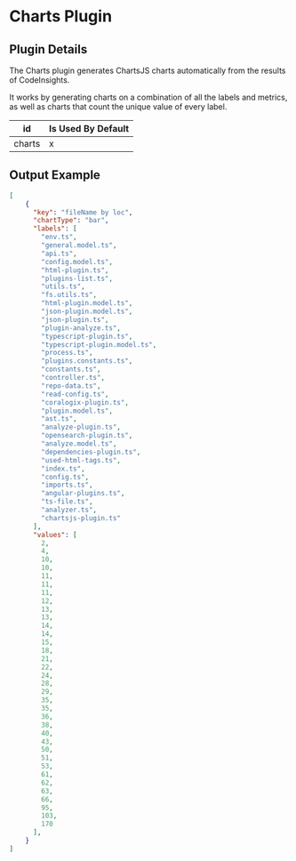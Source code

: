 # Charts Plugin

## Plugin Details

The Charts plugin generates ChartsJS charts automatically from the results of CodeInsights.

It works by generating charts on a combination of all the labels and metrics, as well as charts that count the unique value of every label.

| id                 | Is Used By Default
|---------------|--------------------------------------------------------
| charts    |      x    |

## Output Example

```json
[
    {
      "key": "fileName by loc",
      "chartType": "bar",
      "labels": [
        "env.ts",
        "general.model.ts",
        "api.ts",
        "config.model.ts",
        "html-plugin.ts",
        "plugins-list.ts",
        "utils.ts",
        "fs.utils.ts",
        "html-plugin.model.ts",
        "json-plugin.model.ts",
        "json-plugin.ts",
        "plugin-analyze.ts",
        "typescript-plugin.ts",
        "typescript-plugin.model.ts",
        "process.ts",
        "plugins.constants.ts",
        "constants.ts",
        "controller.ts",
        "repo-data.ts",
        "read-config.ts",
        "coralogix-plugin.ts",
        "plugin.model.ts",
        "ast.ts",
        "analyze-plugin.ts",
        "opensearch-plugin.ts",
        "analyze.model.ts",
        "dependencies-plugin.ts",
        "used-html-tags.ts",
        "index.ts",
        "config.ts",
        "imports.ts",
        "angular-plugins.ts",
        "ts-file.ts",
        "analyzer.ts",
        "chartsjs-plugin.ts"
      ],
      "values": [
        2,
        4,
        10,
        10,
        11,
        11,
        11,
        12,
        13,
        13,
        14,
        14,
        15,
        18,
        21,
        22,
        24,
        28,
        29,
        35,
        35,
        36,
        38,
        40,
        43,
        50,
        51,
        53,
        61,
        62,
        63,
        66,
        95,
        103,
        170
      ],
    }
]
```
